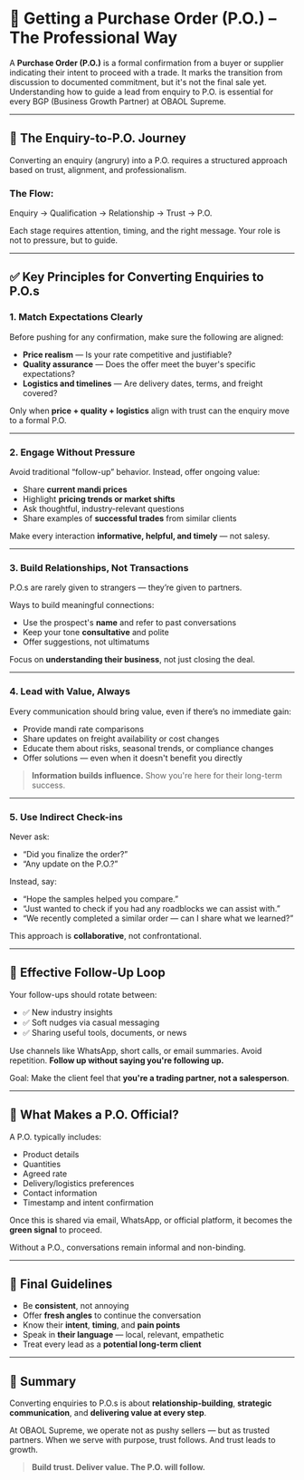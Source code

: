 # 🧾 Getting a Purchase Order (P.O.) – The Professional Way

A **Purchase Order (P.O.)** is a formal confirmation from a buyer or supplier indicating their intent to proceed with a trade. It marks the transition from discussion to documented commitment, but it's not the final sale yet. Understanding how to guide a lead from enquiry to P.O. is essential for every BGP (Business Growth Partner) at OBAOL Supreme.

---

## 🔄 The Enquiry-to-P.O. Journey

Converting an enquiry (angrury) into a P.O. requires a structured approach based on trust, alignment, and professionalism.

### The Flow:

Enquiry → Qualification → Relationship → Trust → P.O.

Each stage requires attention, timing, and the right message. Your role is not to pressure, but to guide.

---

## ✅ Key Principles for Converting Enquiries to P.O.s

### 1. Match Expectations Clearly

Before pushing for any confirmation, make sure the following are aligned:

- **Price realism** — Is your rate competitive and justifiable?
- **Quality assurance** — Does the offer meet the buyer's specific expectations?
- **Logistics and timelines** — Are delivery dates, terms, and freight covered?

Only when **price + quality + logistics** align with trust can the enquiry move to a formal P.O.

---

### 2. Engage Without Pressure

Avoid traditional “follow-up” behavior. Instead, offer ongoing value:

- Share **current mandi prices**
- Highlight **pricing trends or market shifts**
- Ask thoughtful, industry-relevant questions
- Share examples of **successful trades** from similar clients

Make every interaction **informative, helpful, and timely** — not salesy.

---

### 3. Build Relationships, Not Transactions

P.O.s are rarely given to strangers — they’re given to partners.

Ways to build meaningful connections:

- Use the prospect's **name** and refer to past conversations
- Keep your tone **consultative** and polite
- Offer suggestions, not ultimatums

Focus on **understanding their business**, not just closing the deal.

---

### 4. Lead with Value, Always

Every communication should bring value, even if there’s no immediate gain:

- Provide mandi rate comparisons
- Share updates on freight availability or cost changes
- Educate them about risks, seasonal trends, or compliance changes
- Offer solutions — even when it doesn't benefit you directly

> **Information builds influence.** Show you're here for their long-term success.

---

### 5. Use Indirect Check-ins

Never ask:

- “Did you finalize the order?”
- “Any update on the P.O.?”

Instead, say:

- “Hope the samples helped you compare.”
- “Just wanted to check if you had any roadblocks we can assist with.”
- “We recently completed a similar order — can I share what we learned?”

This approach is **collaborative**, not confrontational.

---

## 🔁 Effective Follow-Up Loop

Your follow-ups should rotate between:

- ✅ New industry insights
- ✅ Soft nudges via casual messaging
- ✅ Sharing useful tools, documents, or news

Use channels like WhatsApp, short calls, or email summaries. Avoid repetition. **Follow up without saying you're following up.**

Goal: Make the client feel that **you're a trading partner, not a salesperson**.

---

## 📜 What Makes a P.O. Official?

A P.O. typically includes:

- Product details
- Quantities
- Agreed rate
- Delivery/logistics preferences
- Contact information
- Timestamp and intent confirmation

Once this is shared via email, WhatsApp, or official platform, it becomes the **green signal** to proceed.

Without a P.O., conversations remain informal and non-binding.

---

## 🧠 Final Guidelines

- Be **consistent**, not annoying
- Offer **fresh angles** to continue the conversation
- Know their **intent**, **timing**, and **pain points**
- Speak in **their language** — local, relevant, empathetic
- Treat every lead as a **potential long-term client**

---

## 💬 Summary

Converting enquiries to P.O.s is about **relationship-building**, **strategic communication**, and **delivering value at every step**.

At OBAOL Supreme, we operate not as pushy sellers — but as trusted partners. When we serve with purpose, trust follows. And trust leads to growth.

> **Build trust. Deliver value. The P.O. will follow.**
